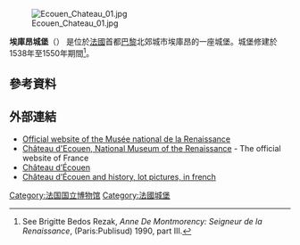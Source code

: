 [[File:Ecouen_Chateau_01.jpg|right]]

'''埃庫昂城堡'''（{{lang-fr|Château d'Écouen}}） 是位於[[法國|法國]]首都[[巴黎|巴黎]]北郊城市埃庫昂的一座城堡。城堡修建於1538年至1550年期間<ref>See Brigitte Bedos Rezak, ''Anne De Montmorency: Seigneur de la Renaissance'', (Paris:Publisud) 1990, part III.</ref>。
==參考資料==
{{reflist}}
==外部連結==
{{Commonscat|Château d'Écouen|埃庫昂城堡}}
* [http://www.musee-renaissance.fr/ Official website of the Musée national de la Renaissance] {{Wayback|url=http://www.musee-renaissance.fr/ |date=20201111173843 }}
* [https://web.archive.org/web/20140101120755/http://www.france.fr/en/art-and-culture/chateau-decouen-chateau-ecouen-national-museum-renaissance Château d'Ecouen, National Museum of the Renaissance]  - The official website of France {{en icon}}
* [http://www.richesheures.net/epoque-16-18/chateau/95ecouen-general.htm Château d’Écouen] {{Wayback|url=http://www.richesheures.net/epoque-16-18/chateau/95ecouen-general.htm |date=20200927005828 }}
* [http://www.montjoye.net/chateau-ecouen-musee-renaissance Château d’Écouen and history, lot pictures, in french  ] {{Wayback|url=http://www.montjoye.net/chateau-ecouen-musee-renaissance |date=20200727215325 }}
{{coord|49|01|03|N|2|22|42|E|display=title|region:FR_type:landmark_source:frwiki}}

{{巴黎名胜}}
[[Category:法国国立博物馆|Category:法国国立博物馆]]
[[Category:法國城堡|Category:法國城堡]]
{{france-geo-stub}}